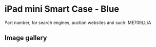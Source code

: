 
# iPad mini Smart Case - Blue

Part number, for search engines, auction websites and such: ME709LL/A

## Image gallery

<div style={{ width: "768px" }}>
  <GalleryComponent
    images={[
      {
        original: "/everysource/ME709.webp",
        thumbnail: "/everypreview/ME709.webp",
      },
      {
        original: "/everysource/ME709_AV1_SILVER.webp",
        thumbnail: "/everypreview/ME709_AV1_SILVER.webp",
      },
      {
        original: "/everysource/ME709_AV1_SPACE_GRAY.webp",
        thumbnail: "/everypreview/ME709_AV1_SPACE_GRAY.webp",
      },
      {
        original: "/everysource/ME709_AV3.webp",
        thumbnail: "/everypreview/ME709_AV3.webp",
      },
      {
        original: "/everysource/ME709_AV4.webp",
        thumbnail: "/everypreview/ME709_AV4.webp",
      },
      {
        original: "/everysource/ME709_AV5.webp",
        thumbnail: "/everypreview/ME709_AV5.webp",
      },
      {
        original: "/everysource/ME709_AV6.webp",
        thumbnail: "/everypreview/ME709_AV6.webp",
      }
    ]}
  />
</div>